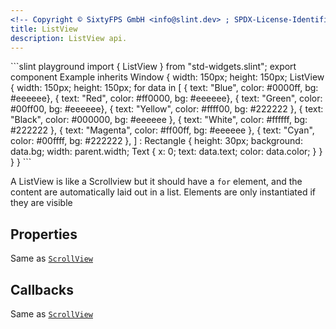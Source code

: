 ```yaml
---
<!-- Copyright © SixtyFPS GmbH <info@slint.dev> ; SPDX-License-Identifier: MIT -->
title: ListView
description: ListView api.
---
```



<CodeSnippetMD imagePath="/src/assets/generated/std-widgets-listview-example.png"  imageWidth="200" imageHeight="200"  imageAlt='listview example'>
```slint playground
import { ListView } from "std-widgets.slint";
export component Example inherits Window {
    width: 150px;
    height: 150px;
    ListView {
        width: 150px;
        height: 150px;
        for data in [
            { text: "Blue", color: #0000ff, bg: #eeeeee},
            { text: "Red", color: #ff0000, bg: #eeeeee},
            { text: "Green", color: #00ff00, bg: #eeeeee},
            { text: "Yellow", color: #ffff00, bg: #222222 },
            { text: "Black", color: #000000, bg: #eeeeee },
            { text: "White", color: #ffffff, bg: #222222 },
            { text: "Magenta", color: #ff00ff, bg: #eeeeee },
            { text: "Cyan", color: #00ffff, bg: #222222 },
        ] : Rectangle {
            height: 30px;
            background: data.bg;
            width: parent.width;
            Text {
                x: 0;
                text: data.text;
                color: data.color;
            }
        }
    }
}
```
</CodeSnippetMD>

A ListView is like a Scrollview but it should have a `for` element, and the content are
automatically laid out in a list.
Elements are only instantiated if they are visible

## Properties

Same as [`ScrollView`](/master/docs/slint/reference/std-widgets/scrollview/)


## Callbacks

Same as [`ScrollView`](/master/docs/slint/reference/std-widgets/scrollview/)
